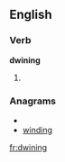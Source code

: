 ==English==

===Verb===
'''dwining'''

# {{present participle of|[[dwine]]}}

===Anagrams===
* {{alphagram|dgiinnw}}
* [[winding#English|winding]]

[[fr:dwining]]
